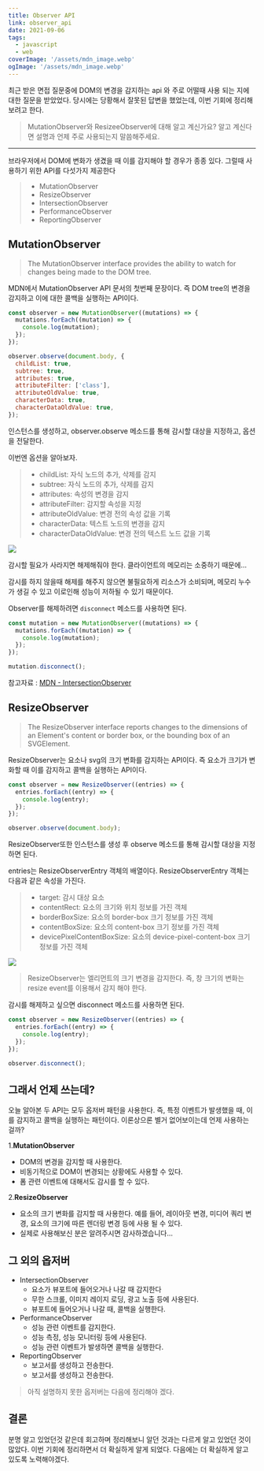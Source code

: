 ```yaml
---
title: Observer API
link: observer_api
date: 2021-09-06
tags:
  - javascript
  - web
coverImage: '/assets/mdn_image.webp'
ogImage: '/assets/mdn_image.webp'
---
```


최근 받은 면접 질문중에 DOM의 변경을 감지하는 api 와 주로 어떨때 사용 되는 지에 대한 질문을 받았었다.
당시에는 당황해서 잘못된 답변을 했었는데, 이번 기회에 정리해 보려고 한다.

> MutationObserver와 ResizeeObserver에 대해 알고 계신가요?
> 알고 계신다면 설명과 언제 주로 사용되는지 말씀해주세요.

----------------

브라우저에서 DOM에 변화가 생겼을 때 이를 감지해야 할 경우가 종종 있다. 그럴때 사용하기 위한 API를 다섯가지 제공한다

> - MutationObserver
> - ResizeObserver
> - IntersectionObserver
> - PerformanceObserver
> - ReportingObserver

## MutationObserver

> The MutationObserver interface provides the ability to watch for changes being made to the DOM tree.

MDN에서 MutationObserver API 문서의 첫번째 문장이다.
즉 DOM tree의 변경을 감지하고 이에 대한 콜백을 실행하는 API이다.

```javascript
const observer = new MutationObserver((mutations) => {
  mutations.forEach((mutation) => {
    console.log(mutation);
  });
});

observer.observe(document.body, {
  childList: true,
  subtree: true,
  attributes: true,
  attributeFilter: ['class'],
  attributeOldValue: true,
  characterData: true,
  characterDataOldValue: true,
});
```

인스턴스를 생성하고, observer.observe 메소드를 통해 감시할 대상을 지정하고, 옵션을 전달한다.

이번엔 옵션을 알아보자.

> - childList: 자식 노드의 추가, 삭제를 감지
> - subtree: 자식 노드의 추가, 삭제를 감지
> - attributes: 속성의 변경을 감지
> - attributeFilter: 감지할 속성을 지정
> - attributeOldValue: 변경 전의 속성 값을 기록
> - characterData: 텍스트 노드의 변경을 감지
> - characterDataOldValue: 변경 전의 텍스트 노드 값을 기록

![](https://velog.velcdn.com/images/r_eum/post/0e6b672c-ae71-4bd7-ba24-4442043d8a67/image.gif)

감시할 필요가 사라지면 해제해줘야 한다.
클라이언트의 메모리는 소중하기 때문에...

감시를 하지 않을때 해제를 해주지 않으면 불필요하게 리소스가 소비되며, 메모리 누수가 생길 수 있고 이로인해 성능이 저하될 수 있기 때문이다.

Observer를 해제하려면 `disconnect` 메소드를 사용하면 된다.

```javascript
const mutation = new MutationObserver((mutations) => {
  mutations.forEach((mutation) => {
    console.log(mutation);
  });
});

mutation.disconnect();
```

참고자료 : [MDN - IntersectionObserver](https://developer.mozilla.org/ko/docs/Web/API/IntersectionObserver)

## ResizeObserver

> The ResizeObserver interface reports changes to the dimensions of an Element's content or border box, or the bounding box of an SVGElement.

ResizeObserver는 요소나 svg의 크기 변화를 감지하는 API이다.
즉 요소가 크기가 변화할 때 이를 감지하고 콜백을 실행하는 API이다.

```javascript
const observer = new ResizeObserver((entries) => {
  entries.forEach((entry) => {
    console.log(entry);
  });
});

observer.observe(document.body);
```

ResizeObserver또한 인스턴스를 생성 후 observe 메소드를 통해 감시할 대상을 지정하면 된다.

entries는 ResizeObserverEntry 객체의 배열이다. ResizeObserverEntry 객체는 다음과 같은 속성을 가진다.

> - target: 감시 대상 요소
> - contentRect: 요소의 크기와 위치 정보를 가진 객체
> - borderBoxSize: 요소의 border-box 크기 정보를 가진 객체
> - contentBoxSize: 요소의 content-box 크기 정보를 가진 객체
> - devicePixelContentBoxSize: 요소의 device-pixel-content-box 크기 정보를 가진 객체

![](https://velog.velcdn.com/images/r_eum/post/7b81944c-4fac-4fbd-adf6-e84260d7ccc2/image.gif)

> ResizeObserver는 엘리먼트의 크기 변경을 감지한다. 즉, 창 크기의 변화는 resize event를 이용해서 감지 해야 한다.

감시를 해제하고 싶으면 disconnect 메소드를 사용하면 된다.

```javascript
const observer = new ResizeObserver((entries) => {
  entries.forEach((entry) => {
    console.log(entry);
  });
});

observer.disconnect();
```

## 그래서 언제 쓰는데?

오늘 알아본 두 API는 모두 옵저버 패턴을 사용한다. 즉, 특정 이벤트가 발생했을 때, 이를 감지하고 콜백을 실행하는 패턴이다.
이론상으론 별거 없어보이는데 언제 사용하는 걸까?

1.**MutationObserver**
   - DOM의 변경을 감지할 때 사용한다.
   - 비동기적으로 DOM이 변경되는 상황에도 사용할 수 있다.
   - 폼 관련 이벤트에 대해서도 감시를 할 수 있다.

2.**ResizeObserver**
   - 요소의 크기 변화를 감지할 때 사용한다. 예를 들어, 레이아웃 변경, 미디어 쿼리 변경, 요소의 크기에 따른 렌더링 변경 등에 사용 될 수 있다.
   - 실제로 사용해보신 분은 알려주시면 감사하겠습니다...

## 그 외의 옵저버

- IntersectionObserver
  - 요소가 뷰포트에 들어오거나 나갈 때 감지한다
  - 무한 스크롤, 이미지 레이지 로딩, 광고 노출 등에 사용된다.
  - 뷰포트에 들어오거나 나갈 때, 콜백을 실행한다.
- PerformanceObserver
  - 성능 관련 이벤트를 감지한다.
  - 성능 측정, 성능 모니터링 등에 사용된다.
  - 성능 관련 이벤트가 발생하면 콜백을 실행한다.
- ReportingObserver
  - 보고서를 생성하고 전송한다.
  - 보고서를 생성하고 전송한다.

>아직 설명하지 못한 옵저버는 다음에 정리해야 겠다.

## 결론

분명 알고 있었던것 같은데 회고하며 정리해보니 알던 것과는 다르게 알고 있었던 것이 많았다. 이번 기회에 정리하면서 더 확실하게 알게 되었다. 다음에는 더 확실하게 알고 있도록 노력해야겠다.
